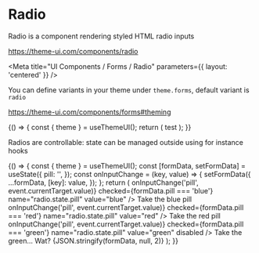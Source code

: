 
# Radio

Radio is a component rendering styled HTML radio inputs

https://theme-ui.com/components/radio

<Meta title="UI Components / Forms / Radio" parameters={{ layout: 'centered' }} />

You can define variants in your theme under `theme.forms`, default variant is `radio`

https://theme-ui.com/components/forms#theming

<Canvas>
  <Story name="Default">
    {() => {
      const { theme } = useThemeUI();
      return (
        <Label>
          <Radio
            variant={select('Variant', theme ? Object.keys(theme.forms || {}) : [], 'radio')}
            onChange={action('radio.default')}
            name="radio.default"
            value="true"
          />
          test
        </Label>
      );
    }}
  </Story>
</Canvas>

Radios are controllable: state can be managed outside using for instance hooks

<Canvas>
  <Story name="State">
    {() => {
      const { theme } = useThemeUI();
      const [formData, setFormData] = useState({
        pill: '',
      });
      const onInputChange = (key, value) => {
        setFormData({
          ...formData,
          [key]: value,
        });
      };
      return (
        <React.Fragment>
          <Label sx={{ color: 'blue' }}>
            <Radio
              variant={select('Variant', theme ? Object.keys(theme.forms || {}) : [], 'radio')}
              onChange={(event) => onInputChange('pill', event.currentTarget.value)}
              checked={formData.pill === 'blue'}
              name="radio.state.pill"
              value="blue"
            />
            Take the blue pill
          </Label>
          <Label sx={{ color: 'red' }}>
            <Radio
              variant={select('Variant', theme ? Object.keys(theme.forms || {}) : [], 'radio')}
              onChange={(event) => onInputChange('pill', event.currentTarget.value)}
              checked={formData.pill === 'red'}
              name="radio.state.pill"
              value="red"
            />
            Take the red pill
          </Label>
          <Label sx={{ color: 'muted' }}>
            <Radio
              variant={select('Variant', theme ? Object.keys(theme.forms || {}) : [], 'radio')}
              onChange={(event) => onInputChange('pill', event.currentTarget.value)}
              checked={formData.pill === 'green'}
              name="radio.state.pill"
              value="green"
              disabled
            />
            Take the green... Wat?
          </Label>
          <Divider />
          <Styled.pre>{JSON.stringify(formData, null, 2)}</Styled.pre>
        </React.Fragment>
      );
    }}
  </Story>
</Canvas>
